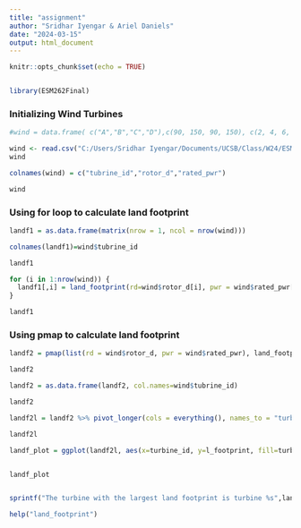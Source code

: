 ```yaml
---
title: "assignment"
author: "Sridhar Iyengar & Ariel Daniels"
date: "2024-03-15"
output: html_document
---
```


```r
knitr::opts_chunk$set(echo = TRUE)


library(ESM262Final)
```



### Initializing Wind Turbines
```r
#wind = data.frame( c("A","B","C","D"),c(90, 150, 90, 150), c(2, 4, 6, 8))

wind <- read.csv("C:/Users/Sridhar Iyengar/Documents/UCSB/Class/W24/ESM 262/Assignments/ESM262Final/wind.csv")
wind

colnames(wind) = c("tubrine_id","rotor_d","rated_pwr")

wind
```



### Using for loop to calculate land footprint
```r
landf1 = as.data.frame(matrix(nrow = 1, ncol = nrow(wind)))

colnames(landf1)=wind$tubrine_id

landf1

for (i in 1:nrow(wind)) {
  landf1[,i] = land_footprint(rd=wind$rotor_d[i], pwr = wind$rated_pwr[i])
}

landf1
```
### Using pmap to calculate land footprint
```r

landf2 = pmap(list(rd = wind$rotor_d, pwr = wind$rated_pwr), land_footprint)

landf2

landf2 = as.data.frame(landf2, col.names=wind$tubrine_id)

landf2

landf2l = landf2 %>% pivot_longer(cols = everything(), names_to = "turbine_id", values_to = "l_footprint")

landf2l

landf_plot = ggplot(landf2l, aes(x=turbine_id, y=l_footprint, fill=turbine_id))+geom_col()+labs(x="Turbine ID", y="Land Footprint (m2/GWh)", fill ="Turbine ID")+ggtitle("Land Footprint by Turbine ID")


landf_plot


sprintf("The turbine with the largest land footprint is turbine %s",landf2l$turbine_id[2])

help("land_footprint")

```

